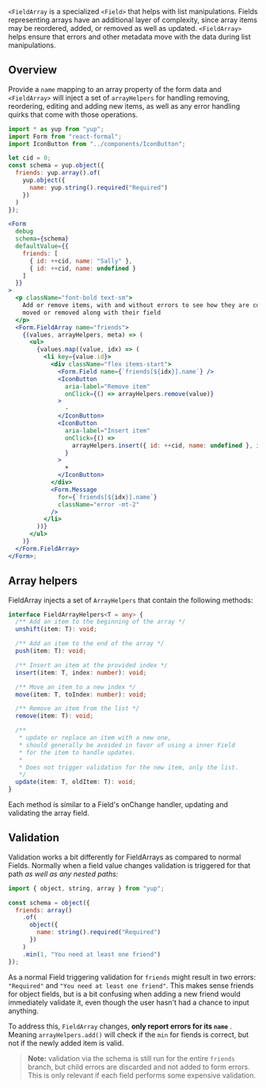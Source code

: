 `<FieldArray` is a specialized `<Field>` that helps with list manipulations.
Fields representing arrays have an additional layer of complexity, since array items may
be reordered, added, or removed as well as updated. `<FieldArray>` helps ensure
that errors and other metadata move with the data during list manipulations.

## Overview

Provide a `name` mapping to an array property of the form data and `<FieldArray>` will
inject a set of `arrayHelpers` for handling removing, reordering,
editing and adding new items, as well as any error handling quirks that come with those
operations.

```jsx
import * as yup from "yup";
import Form from "react-formal";
import IconButton from "../components/IconButton";

let cid = 0;
const schema = yup.object({
  friends: yup.array().of(
    yup.object({
      name: yup.string().required("Required")
    })
  )
});

<Form
  debug
  schema={schema}
  defaultValue={{
    friends: [
      { id: ++cid, name: "Sally" },
      { id: ++cid, name: undefined }
    ]
  }}
>
  <p className="font-bold text-sm">
    Add or remove items, with and without errors to see how they are correctly
    moved or removed along with their field
  </p>
  <Form.FieldArray name="friends">
    {(values, arrayHelpers, meta) => (
      <ul>
        {values.map((value, idx) => (
          <li key={value.id}>
            <div className="flex items-start">
              <Form.Field name={`friends[${idx}].name`} />
              <IconButton
                aria-label="Remove item"
                onClick={() => arrayHelpers.remove(value)}
              >
                -
              </IconButton>
              <IconButton
                aria-label="Insert item"
                onClick={() =>
                  arrayHelpers.insert({ id: ++cid, name: undefined }, idx + 1)
                }
              >
                +
              </IconButton>
            </div>
            <Form.Message
              for={`friends[${idx}].name`}
              className="error -mt-2"
            />
          </li>
        ))}
      </ul>
    )}
  </Form.FieldArray>
</Form>;
```

## Array helpers

FieldArray injects a set of `ArrayHelpers` that contain the following methods:

```ts static
interface FieldArrayHelpers<T = any> {
  /** Add an item to the beginning of the array */
  unshift(item: T): void;

  /** Add an item to the end of the array */
  push(item: T): void;

  /** Insert an item at the provided index */
  insert(item: T, index: number): void;

  /** Move an item to a new index */
  move(item: T, toIndex: number): void;

  /** Remove an item from the list */
  remove(item: T): void;

  /**
   * update or replace an item with a new one,
   * should generally be avoided in favor of using a inner Field
   * for the item to handle updates.
   *
   * Does not trigger validation for the new item, only the list.
   */
  update(item: T, oldItem: T): void;
}
```

Each method is similar to a Field's onChange handler, updating and validating
the array field.

## Validation

Validation works a bit differently for FieldArrays as compared to normal Fields. Normally
when a field value changes validation is triggered for that path _as well as any nested paths:_

```js static
import { object, string, array } from "yup";

const schema = object({
  friends: array()
    .of(
      object({
        name: string().required("Required")
      })
    )
    .min(1, "You need at least one friend")
});
```

As a normal Field triggering validation for `friends` might result in two
errors: `"Required"` and `"You need at least one friend"`. This makes sense friends
for object fields, but is a bit confusing when adding a new friend would immediately
validate it, even though the user hasn't had a chance to input anything.

To address this, `FieldArray` changes, **only report errors for its `name`** . Meaning
`arrayHelpers.add()` will check if the `min` for fiends is correct, but not if the newly added
item is valid.

> **Note:** validation via the schema is still run for the entire `friends` branch,
> but child errors are discarded and not added to form errors. This is only relevant
> if each field performs some expensive validation.

<!-- ## Encapsulating logic

Generally it's recommended that `FieldArray` as a "controller" for a set of
child `<Field>` components. This pattern is lightweight and neatly composable, however, it
 will render some set of child `Field`s that handle their
own updates and validation. However, this isn't always a convenient. Sometimes, it's
more helpful to define common list manipulation logic apart from the specific  -->

